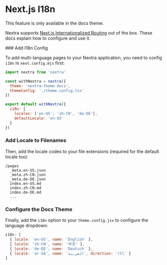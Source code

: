 
# Next.js I18n

<Callout emoji="⚠️">This feature is only available in the docs theme.</Callout>

Nextra supports
[Next.js Internationalized Routing](https://nextjs.org/docs/advanced-features/i18n-routing)
out of the box. These docs explain how to configure and use it.

<Steps>
### Add I18n Config

To add multi-language pages to your Nextra application, you need to config
`i18n` in `next.config.mjs` first:

```js filename="next.config.mjs" {9-12}
import nextra from 'nextra'

const withNextra = nextra({
  theme: 'nextra-theme-docs',
  themeConfig: './theme.config.tsx'
})

export default withNextra({
  i18n: {
    locales: ['en-US', 'zh-CN', 'de-DE'],
    defaultLocale: 'en-US'
  }
})
```

### Add Locale to Filenames

Then, add the locale codes to your file extensions (required for the default
locale too):

```plaintext
/pages
  _meta.en-US.json
  _meta.zh-CN.json
  _meta.de-DE.json
  index.en-US.md
  index.zh-CN.md
  index.de-DE.md
  ...
```

### Configure the Docs Theme

Finally, add the `i18n` option to your `theme.config.jsx` to configure the
language dropdown:

```js filename="theme.config.jsx"
i18n: [
  { locale: 'en-US', name: 'English' },
  { locale: 'zh-CN', name: '中文' },
  { locale: 'de-DE', name: 'Deutsch' },
  { locale: 'ar-SA', name: 'العربية', direction: 'rtl' }
]
```

</Steps>
